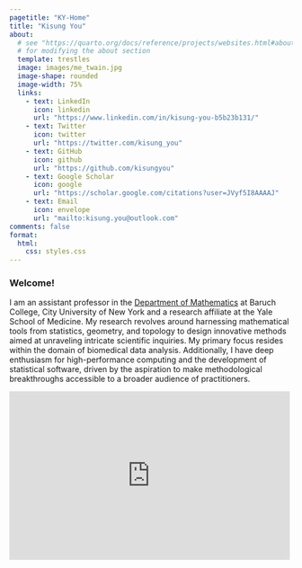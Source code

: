 ```yaml
---
pagetitle: "KY-Home"
title: "Kisung You"
about:
  # see "https://quarto.org/docs/reference/projects/websites.html#about"
  # for modifying the about section
  template: trestles
  image: images/me_twain.jpg
  image-shape: rounded
  image-width: 75%
  links:
    - text: LinkedIn
      icon: linkedin
      url: "https://www.linkedin.com/in/kisung-you-b5b23b131/"
    - text: Twitter
      icon: twitter
      url: "https://twitter.com/kisung_you"
    - text: GitHub
      icon: github
      url: "https://github.com/kisungyou"
    - text: Google Scholar
      icon: google
      url: "https://scholar.google.com/citations?user=JVyf5I8AAAAJ"
    - text: Email
      icon: envelope
      url: "mailto:kisung.you@outlook.com"
comments: false
format:
  html:
    css: styles.css
---
```


::: column-page

### Welcome!

I am an assistant professor in the [Department of Mathematics](https://mfeapp.baruch.cuny.edu/math/) at Baruch College, City University of New York and a research affiliate at the Yale School of Medicine. My research revolves around harnessing mathematical tools from statistics, geometry, and topology to design innovative methods aimed at unraveling intricate scientific inquiries. My primary focus resides within the domain of biomedical data analysis. Additionally, I have deep enthusiasm for high-performance computing and the development of statistical software, driven by the aspiration to make methodological breakthroughs accessible to a broader audience of practitioners.


<iframe src="https://www.google.com/maps/embed?pb=!1m18!1m12!1m3!1d3022.9773290899484!2d-73.98584178878957!3d40.740524371269956!2m3!1f0!2f0!3f0!3m2!1i1024!2i768!4f13.1!3m3!1m2!1s0x89c259a7550271dd%3A0xec88233d3a5d270f!2sBaruch%20College!5e0!3m2!1sen!2sus!4v1692141431588!5m2!1sen!2sus" width="99%" height="300px" style="border:0;" allowfullscreen="" loading="lazy" referrerpolicy="no-referrer-when-downgrade"></iframe>



:::
